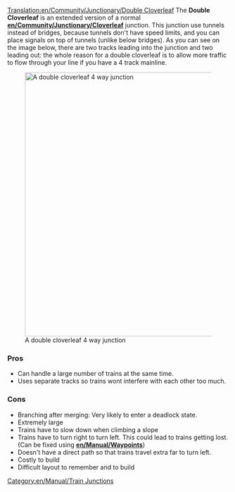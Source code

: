 [[Translation:en/Community/Junctionary/Double Cloverleaf]]
{{en/Community/Junctionary/Navigation}}
The '''Double Cloverleaf''' is an extended version of a normal '''[[en/Community/Junctionary/Cloverleaf]]''' junction.
This junction use tunnels instead of bridges, because tunnels don't have speed limits, and you can place signals on top of tunnels (unlike below bridges).
As you can see on the image below, there are two tracks leading into the junction and two leading out: the whole reason for a double cloverleaf is to allow more traffic to flow through your line if you have a 4 track mainline.

[[File:en/Community/Junctionary/Double cloverleaf.png|none|thumb|600px|A double cloverleaf 4 way junction]]

===Pros===
* Can handle a large number of trains at the same time.
* Uses separate tracks so trains wont interfere with each other too much.

===Cons===
* Branching after merging: Very likely to enter a deadlock state.
* Extremely large
* Trains have to slow down when climbing a slope
* Trains have to turn right to turn left. This could lead to trains getting lost. (Can be fixed using '''[[en/Manual/Waypoints]]''')
* Doesn't have a direct path so that trains travel extra far to turn left.
* Costly to build
* Difficult layout to remember and to build

[[Category:en/Manual/Train Junctions]]